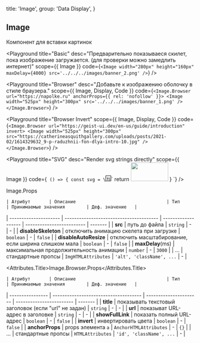 
  title: 'Image',
  group: 'Data Display',
}

## Image

Компонент для вставки картинок

<Playground
  title="Basic"
  desc="Предварительно показываеся скилет, пока изображение загружается. (для проверки можно замедлить интернет)"
  scope={{ Image }}
  code={`
<Image width="280px" height="160px"  maxDelay={4000} src='../../../images/banner_2.png' />
`}
/>

<Playground
  title="Browser"
  desc="Добавьте к изображению оболочку в стиле браузера."
  scope={{ Image, Display, Code }}
  code={`
<Image.Browser url="https://napolke.ru" anchorProps={{ rel: 'nofollow' }}>
  <Image width="525px" height="300px" src='../../../images/banner_1.png' />
  </Image.Browser>
`}
/>

<Playground
  title="Browser Invert"
  scope={{ Image, Display, Code }}
  code={`
<Image.Browser url="https://geist-ui.dev/en-us/guide/introduction" invert>
  <Image width="525px" height="300px" src="https://catherineasquithgallery.com/uploads/posts/2021-02/1614329632_9-p-raduzhnii-fon-dlya-intro-10.jpg" />
</Image.Browser>
`}
/>

[//]: # ()
[//]: # (<Playground)

[//]: # (  title="Compose")

[//]: # (  desc="Show `Image` in `Display` component.")

[//]: # (  scope={{ Image, Display, Code }})

[//]: # (  code={`)

[//]: # (<Display shadow caption={<p>Set the <Code>height</Code> to reduces the possibility of page rerender.</p>}>)

[//]: # (  <Image height="246px" src="/images/geist-banner-text.png" />)

[//]: # (</Display>)

[//]: # (`})

[//]: # (/>)

<Playground
  title="SVG"
  desc="Render svg strings directly"
  scope={{ Image }}
  code={`
() => {
  const svg = \`<svg xmlns="http://www.w3.org/2000/svg" width="15px" height="15px" viewBox="0 0 15 15" fill="none">
      <path d="M12.5 8V7.83333C12.5 7.09695 11.903 6.5 11.1667 6.5H10C9.17157 6.5 8.5 7.17157 8.5 8C8.5 8.82843 9.17157 9.5 10 9.5H11C11.8284 9.5 12.5 10.1716 12.5 11C12.5
      11.8284 11.8284 12.5 11 12.5H10C9.17157 12.5 8.5 11.8284 8.5 11M8 6.5H3M5.5 6.5V13M0.5 0.5H14.5V14.5H0.5V0.5Z" stroke="black"/></svg>\`
  return <Image width="100px" height="50px" src={svg} />
}
`}
/>

<Attributes edit="/pages/en-us/components/image.mdx">
<Attributes.Title>Image.Props</Attributes.Title>

	| Атрибут       | Описание                                  | Тип                                             | Принимаемые значения        | Деф. значение   |
| --------------------- | --------------------------------------- | ------------------- | ------------------------- | ------- |
| **src**               | путь до файла                              | `string`            | -                         | -       |
| **disableSkeleton**   | отключить анимацию скелета при загрузке | `boolean`           | -                         | `false` |
| **disableAutoResize** | отключить масштабирование, если ширина слишком мала  | `boolean`           | -                         | `false` |
| **maxDelay**(ms)      | максимальная продолжительность анимации              | `number`            | -                         | `3000`  |
| ...                   | стандартные пропсы                          | `ImgHTMLAttributes` | `'alt', 'className', ...` | -       |

<Attributes.Title>Image.Browser.Props</Attributes.Title>

	| Атрибут       | Описание                                  | Тип                                             | Принимаемые значения        | Деф. значение   |
| ---------------- | ------------------------------------- | ---------------------- | ------------------------ | ------- |
| **title**        | показывать текстовый заголовок (если "url" не задан) | `string`               | -                        | -       |
| **url**          | показыват URL-адрес в заголовке     | `string`               | -                        | -       |
| **showFullLink** | показать полный URL-адрес                       | `boolean`              | -                        | `false` |
| **invert**       | инвертировать цвета                        | `boolean`              | -                        | `false` |
| **anchorProps**  | props элемента `a`                  | `AnchorHTMLAttributes` | -                        | `{}`    |
| ...              | стандартные пропсы                          | `HTMLAttributes`       | `'id', 'className', ...` | -       |

</Attributes>

